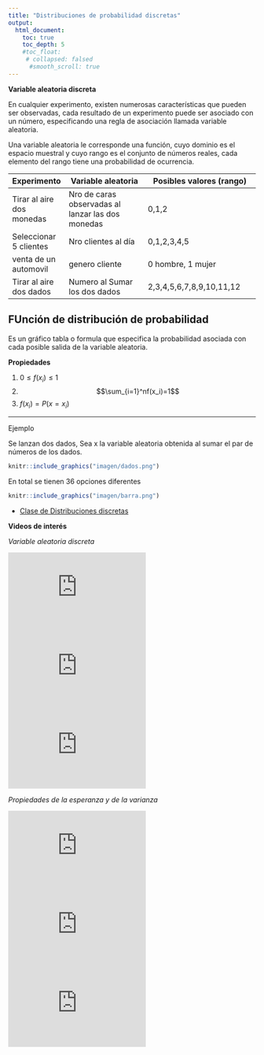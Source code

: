 ```yaml
---
title: "Distribuciones de probabilidad discretas"
output:
  html_document:
    toc: true
    toc_depth: 5
    #toc_float:
     # collapsed: falsed
      #smooth_scroll: true
---
```


**Variable aleatoria discreta**


En cualquier experimento, existen numerosas características que pueden ser observadas,  cada resultado de un experimento puede ser asociado con un número, especificando una regla de asociación llamada variable aleatoria.

Una variable aleatoria le corresponde una función, cuyo dominio es el espacio muestral y cuyo rango es el conjunto de números reales, cada elemento del rango tiene una probabilidad de ocurrencia.


|Experimento|Variable aleatoria|Posibles valores (rango)| 
|---------|----------------|----------------------|
|Tirar al aire dos monedas|Nro de caras observadas al lanzar las dos monedas|0,1,2|
|Seleccionar 5 clientes| Nro clientes al día|0,1,2,3,4,5| 
| venta de un automovil|genero cliente|0 hombre, 1 mujer| 
|Tirar al aire dos dados|Numero al Sumar los dos dados  |2,3,4,5,6,7,8,9,10,11,12             |       

## FUnción de distribución de probabilidad

Es un gráfico tabla o formula que especifica la probabilidad asociada con cada posible salida de la variable aleatoria.

**Propiedades**

1. $0\leq f(x_i)\leq1$
2. $$\sum_{i=1}^nf(x_i)=1$$
3. $f(x_i)=P(x=x_i)$

___________________________________________________________________________________

Ejemplo

Se lanzan dos dados, Sea x la variable aleatoria obtenida al sumar el par de números de los dados.


```r
knitr::include_graphics("imagen/dados.png")
```



En total se tienen 36 opciones diferentes


```r
knitr::include_graphics("imagen/barra.png")
```

- [Clase de Distribuciones discretas](https://github.com/estadisticaITM/estadisticaITM.github.io/blob/master/ITM_discretas.pptx)



**Videos de interés**

*Variable aleatoria discreta*

<iframe width="280" height="160" src="https://www.youtube.com/embed/MMNVst-cEOM" title="YouTube video player" frameborder="0" allow="accelerometer; autoplay; clipboard-write; encrypted-media; gyroscope; picture-in-picture" allowfullscreen></iframe>

<iframe width="280" height="160" src="https://www.youtube.com/embed/cfNqJcNU7aI" frameborder="0" allow="accelerometer; autoplay; encrypted-media; gyroscope; picture-in-picture" allowfullscreen></iframe>

<iframe width="280" height="160" src="https://www.youtube.com/embed/ip-y-YW5Kg8" frameborder="0" allow="accelerometer; autoplay; encrypted-media; gyroscope; picture-in-picture" allowfullscreen></iframe>

*Propiedades de la esperanza y de la varianza*


<iframe width="280" height="160" src="https://www.youtube.com/embed/0kowS0mEOcU" frameborder="0" allow="accelerometer; autoplay; encrypted-media; gyroscope; picture-in-picture" allowfullscreen></iframe>

<iframe width="280" height="160" src="https://www.youtube.com/embed/YiHzJgg0OB8" frameborder="0" allow="accelerometer; autoplay; encrypted-media; gyroscope; picture-in-picture" allowfullscreen></iframe>

<iframe width="280" height="160" src="https://www.youtube.com/embed/I6Gcr5BUJt4" frameborder="0" allow="accelerometer; autoplay; encrypted-media; gyroscope; picture-in-picture" allowfullscreen></iframe>


